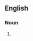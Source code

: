 {{also|pin-pricks}}

==English==

===Noun===
{{head|en|noun form}}

# {{plural of|pinprick|lang=en}}